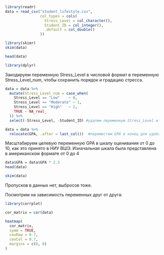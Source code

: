 
```r
library(readr)
data = read_csv("student_lifestyle.csv", 
                col_types = cols(
                  Stress_Level = col_character(),
                  Student_ID = col_integer(),
                  .default = col_double()
                ))
```

```r
library(skimr)
skim(data)

head(data)
```


```r
library(dplyr)
```

Закодируем переменную Stress_Level в числовой формат в переменную Stress_Level_num, чтобы сохранить порядок и градацию стресса.

```r
data = data %>%
  mutate(Stress_Level_num = case_when(
    Stress_Level == "Low"    ~ 0,
    Stress_Level == "Moderate" ~ 1,
    Stress_Level == "High"   ~ 2,
    TRUE ~ NA_real_
  )) %>%
  select(-Stress_Level, -Student_ID) #удалим переменную Stress_Level и Student_ID

data = data %>%
  relocate(GPA, .after = last_col())  #переместим GPA в конец для удобства
```

Масштабируем целевую переменную GPA в шкалу оценивания от 0 до 10, как это принято в НИУ ВШЭ. Изначальная шкала была представлена в американском формате от 0 до 4

```r
data$GPA = data$GPA * 2.5
head(data)
```


```r
skim(data)
```
Пропусков в данных нет, выбросов тоже.

Посмотрим на зависимость переменных друг от друга:

```r
library(corrplot)

cor_matrix = cor(data)
```
```r
heatmap(
  cor_matrix,
  symm = TRUE,
  cexRow = 0.7,
  cexCol = 0.7,
  margins = c(8, 8)
)
```



